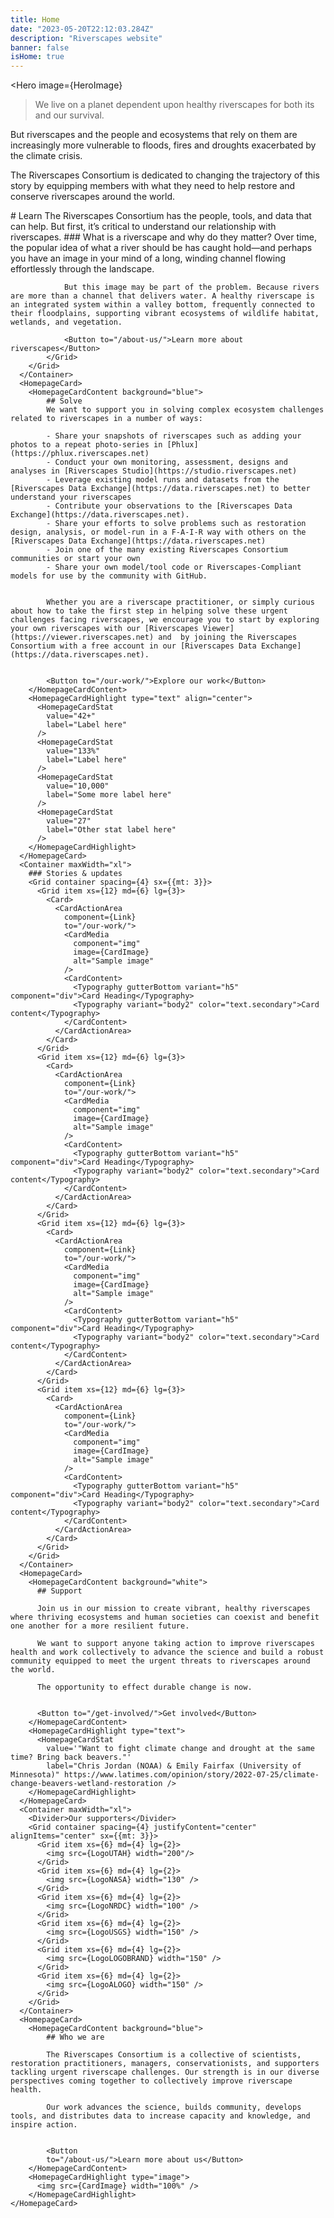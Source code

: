 ```yaml
---
title: Home
date: "2023-05-20T22:12:03.284Z"
description: "Riverscapes website"
banner: false
isHome: true
---
```







<Hero
    image={HeroImage}
>
> We live on a planet dependent upon healthy riverscapes for both its and our survival.  

But riverscapes and the people and ecosystems that rely on them are increasingly more vulnerable to floods, fires and droughts exacerbated by the climate crisis. 
 
The Riverscapes Consortium is dedicated to changing the trajectory of this story by equipping members with what they need to help restore and conserve riverscapes around the world. 
   
</Hero>
<Container maxWidth="xl">
    <Grid container space={2}>
        <Grid item md={3} lg={2} />
        <Grid item xs={12} md={6}>
            # Learn
            The Riverscapes Consortium has the people, tools, and data that can help. But first, it’s critical to understand our relationship with riverscapes.
            ### What is a riverscape and why do they matter?
          </Grid>
        </Grid>
        <Grid container space={2}>
            <Grid item md={5} lg={4} />
            <Grid item xs={12}  md={6}>
                <StaticImage
                layout="fullWidth"
                formats={["auto", "webp", "avif"]}
                src='../images/what-is-riverscape.jpg'
                quality={95}
                alt="illustration"
                placeholder="none"
                />
            </Grid>
        </Grid>
        <Grid container space={2}>
            <Grid item md={3} lg={2} />
            <Grid item xs={12} md={6}>
                Over time, the popular idea of what a river should be has caught hold—and perhaps you have an image in your mind of a long, winding channel flowing effortlessly through the landscape. 
 
                But this image may be part of the problem. Because rivers are more than a channel that delivers water. A healthy riverscape is an integrated system within a valley bottom, frequently connected to their floodplains, supporting vibrant ecosystems of wildlife habitat, wetlands, and vegetation. 

                <Button to="/about-us/">Learn more about riverscapes</Button>
            </Grid>
        </Grid>
      </Container>
      <HomepageCard>
        <HomepageCardContent background="blue">
            ## Solve
            We want to support you in solving complex ecosystem challenges related to riverscapes in a number of ways:

            - Share your snapshots of riverscapes such as adding your photos to a repeat photo-series in [Phlux](https://phlux.riverscapes.net)
            - Conduct your own monitoring, assessment, designs and analyses in [Riverscapes Studio](https://studio.riverscapes.net)
            - Leverage existing model runs and datasets from the [Riverscapes Data Exchange](https://data.riverscapes.net) to better understand your riverscapes
            - Contribute your observations to the [Riverscapes Data Exchange](https://data.riverscapes.net).
            - Share your efforts to solve problems such as restoration design, analysis, or model-run in a F-A-I-R way with others on the [Riverscapes Data Exchange](https://data.riverscapes.net)
            - Join one of the many existing Riverscapes Consortium communities or start your own
            - Share your own model/tool code or Riverscapes-Compliant models for use by the community with GitHub.  


            Whether you are a riverscape practitioner, or simply curious about how to take the first step in helping solve these urgent challenges facing riverscapes, we encourage you to start by exploring your own riverscapes with our [Riverscapes Viewer](https://viewer.riverscapes.net) and  by joining the Riverscapes Consortium with a free account in our [Riverscapes Data Exchange](https://data.riverscapes.net). 


            <Button to="/our-work/">Explore our work</Button>
        </HomepageCardContent>
        <HomepageCardHighlight type="text" align="center">
          <HomepageCardStat
            value="42+"
            label="Label here"
          />
          <HomepageCardStat
            value="133%"
            label="Label here"
          />
          <HomepageCardStat
            value="10,000"
            label="Some more label here"
          />
          <HomepageCardStat
            value="27"
            label="Other stat label here"
          />
        </HomepageCardHighlight>
      </HomepageCard>
      <Container maxWidth="xl">
        ### Stories & updates
        <Grid container spacing={4} sx={{mt: 3}}>
          <Grid item xs={12} md={6} lg={3}>
            <Card>
              <CardActionArea
                component={Link}
                to="/our-work/">
                <CardMedia
                  component="img"
                  image={CardImage}
                  alt="Sample image"
                />
                <CardContent>
                  <Typography gutterBottom variant="h5" component="div">Card Heading</Typography>
                  <Typography variant="body2" color="text.secondary">Card content</Typography>
                </CardContent>
              </CardActionArea>
            </Card>
          </Grid>
          <Grid item xs={12} md={6} lg={3}>
            <Card>
              <CardActionArea
                component={Link}
                to="/our-work/">
                <CardMedia
                  component="img"
                  image={CardImage}
                  alt="Sample image"
                />
                <CardContent>
                  <Typography gutterBottom variant="h5" component="div">Card Heading</Typography>
                  <Typography variant="body2" color="text.secondary">Card content</Typography>
                </CardContent>
              </CardActionArea>
            </Card>
          </Grid>
          <Grid item xs={12} md={6} lg={3}>
            <Card>
              <CardActionArea
                component={Link}
                to="/our-work/">
                <CardMedia
                  component="img"
                  image={CardImage}
                  alt="Sample image"
                />
                <CardContent>
                  <Typography gutterBottom variant="h5" component="div">Card Heading</Typography>
                  <Typography variant="body2" color="text.secondary">Card content</Typography>
                </CardContent>
              </CardActionArea>
            </Card>
          </Grid>
          <Grid item xs={12} md={6} lg={3}>
            <Card>
              <CardActionArea
                component={Link}
                to="/our-work/">
                <CardMedia
                  component="img"
                  image={CardImage}
                  alt="Sample image"
                />
                <CardContent>
                  <Typography gutterBottom variant="h5" component="div">Card Heading</Typography>
                  <Typography variant="body2" color="text.secondary">Card content</Typography>
                </CardContent>
              </CardActionArea>
            </Card>
          </Grid>
        </Grid>
      </Container>
      <HomepageCard>
        <HomepageCardContent background="white">
          ## Support
          
          Join us in our mission to create vibrant, healthy riverscapes where thriving ecosystems and human societies can coexist and benefit one another for a more resilient future.
 
          We want to support anyone taking action to improve riverscapes health and work collectively to advance the science and build a robust community equipped to meet the urgent threats to riverscapes around the world.

          The opportunity to effect durable change is now.

          
          <Button to="/get-involved/">Get involved</Button>
        </HomepageCardContent>
        <HomepageCardHighlight type="text">
          <HomepageCardStat
            value='"Want to fight climate change and drought at the same time? Bring back beavers."'
            label="Chris Jordan (NOAA) & Emily Fairfax (University of Minnesota)" https://www.latimes.com/opinion/story/2022-07-25/climate-change-beavers-wetland-restoration />
        </HomepageCardHighlight>
      </HomepageCard>
      <Container maxWidth="xl">
        <Divider>Our supporters</Divider>
        <Grid container spacing={4} justifyContent="center" alignItems="center" sx={{mt: 3}}>
          <Grid item xs={6} md={4} lg={2}>
            <img src={LogoUTAH} width="200"/>
          </Grid>
          <Grid item xs={6} md={4} lg={2}>
            <img src={LogoNASA} width="130" />
          </Grid>
          <Grid item xs={6} md={4} lg={2}>
            <img src={LogoNRDC} width="100" />
          </Grid>
          <Grid item xs={6} md={4} lg={2}>
            <img src={LogoUSGS} width="150" />
          </Grid>
          <Grid item xs={6} md={4} lg={2}>
            <img src={LogoLOGOBRAND} width="150" />
          </Grid>
          <Grid item xs={6} md={4} lg={2}>
            <img src={LogoALOGO} width="150" />
          </Grid>
        </Grid>
      </Container>
      <HomepageCard>
        <HomepageCardContent background="blue">
            ## Who we are
            
            The Riverscapes Consortium is a collective of scientists, restoration practitioners, managers, conservationists, and supporters tackling urgent riverscape challenges. Our strength is in our diverse perspectives coming together to collectively improve riverscape health.
 
            Our work advances the science, builds community, develops tools, and distributes data to increase capacity and knowledge, and inspire action.  

            
            <Button 
            to="/about-us/">Learn more about us</Button>
        </HomepageCardContent>
        <HomepageCardHighlight type="image">
          <img src={CardImage} width="100%" />
        </HomepageCardHighlight>
    </HomepageCard>